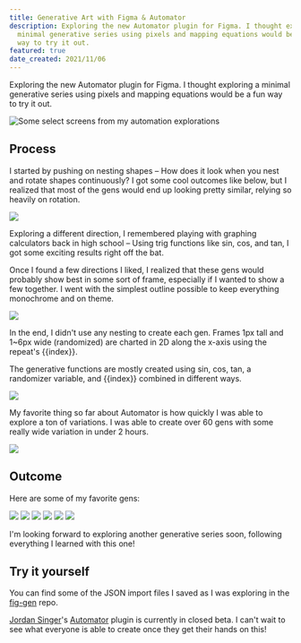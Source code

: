 ```yaml
---
title: Generative Art with Figma & Automator
description: Exploring the new Automator plugin for Figma. I thought exploring a
  minimal generative series using pixels and mapping equations would be a fun
  way to try it out.
featured: true
date_created: 2021/11/06
---
```


Exploring the new Automator plugin for Figma. I thought exploring a minimal generative series using pixels and mapping equations would be a fun way to try it out.

![Some select screens from my automation explorations](https://raw.githubusercontent.com/iamnbutler/data/main/asset/automator/tiles.png)

## Process

I started by pushing on nesting shapes – How does it look when you nest and rotate shapes continuously? I got some cool outcomes like below, but I realized that most of the gens would end up looking pretty similar, relying so heavily on rotation.

![](https://raw.githubusercontent.com/iamnbutler/data/main/asset/automator/first-gen-process.png)

Exploring a different direction, I remembered playing with graphing calculators back in high school – Using trig functions like sin, cos, and tan, I got some exciting results right off the bat.

Once I found a few directions I liked, I realized that these gens would probably show best in some sort of frame, especially if I wanted to show a few together. I went with the simplest outline possible to keep everything monochrome and on theme.

![](https://raw.githubusercontent.com/iamnbutler/data/main/asset/automator/gen-3.png)

In the end, I didn't use any nesting to create each gen. Frames 1px tall and 1~6px wide (randomized) are charted in 2D along the x-axis using the repeat's {{index}}.

The generative functions are mostly created using sin, cos, tan, a randomizer variable, and {{index}} combined in different ways.

![](https://raw.githubusercontent.com/iamnbutler/data/main/asset/automator/process-2.png)

My favorite thing so far about Automator is how quickly I was able to explore a ton of variations. I was able to create over 60 gens with some really wide variation in under 2 hours.

![](https://raw.githubusercontent.com/iamnbutler/data/main/asset/automator/tiles-2.png)

## Outcome

Here are some of my favorite gens:

![](https://raw.githubusercontent.com/iamnbutler/data/main/asset/automator/gen-1.png)
![](https://raw.githubusercontent.com/iamnbutler/data/main/asset/automator/gen-2.png)
![](https://raw.githubusercontent.com/iamnbutler/data/main/asset/automator/gen-3.png)
![](https://raw.githubusercontent.com/iamnbutler/data/main/asset/automator/gen-4.png)
![](https://raw.githubusercontent.com/iamnbutler/data/main/asset/automator/gen-5.png)
![](https://raw.githubusercontent.com/iamnbutler/data/main/asset/automator/gen-6.png)

I'm looking forward to exploring another generative series soon, following everything I learned with this one!

## Try it yourself

You can find some of the JSON import files I saved as I was exploring in the [fig-gen](https://github.com/iamnbutler/fig-gen) repo.

[Jordan Singer](https://twitter.com/jsngr)'s [Automator](https://automator.design/) plugin is currently in closed beta. I can't wait to see what everyone is able to create once they get their hands on this!
